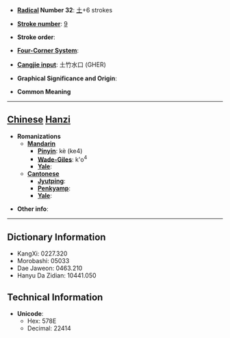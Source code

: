 * '''[[Wiktionary:Chinese radical index| Radical]] Number 32''': [[Wiktionary:Chinese radical index 土|土]]+6 strokes

* '''[[Wiktionary:Chinese total strokes index|Stroke number]]''': [[Wiktionary:Chinese total strokes index 9|9]]

* '''Stroke order''': 

* '''[[Wiktionary:Chinese four corner index|Four-Corner System]]''': 

* '''[[Wiktionary:Chinese Cangjie index|Cangjie input]]''': 土竹水口 (GHER)

* '''Graphical Significance and Origin''': 

* '''Common Meaning'''

----

== [[Chinese]] [[Hanzi]] ==

* '''Romanizations'''
** '''[[Mandarin]]'''
*** '''[[Pinyin]]''': kè (ke4)
*** '''[[Wade-Giles]]''': k'o<sup>4</sup>
*** '''[[Yale]]''': 
** '''[[Cantonese]]'''
*** '''[[Jyutping]]''':
*** '''[[Penkyamp]]''': 
*** '''[[Yale]]''': 

* '''Other info''': 

----

== Dictionary Information ==

* KangXi: 0227.320
* Morobashi: 05033
* Dae Jaweon: 0463.210
* Hanyu Da Zidian: 10441.050

== Technical Information ==

* '''Unicode''':
** Hex: 578E
** Decimal: 22414